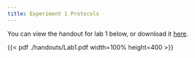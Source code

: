 ```yaml
---
title: Experiment 1 Protocols
---
```


You can view the handout for lab 1 below, or download it [here](./handouts/Lab1.pdf). 

{{< pdf ./handouts/Lab1.pdf width=100% height=400 >}}
